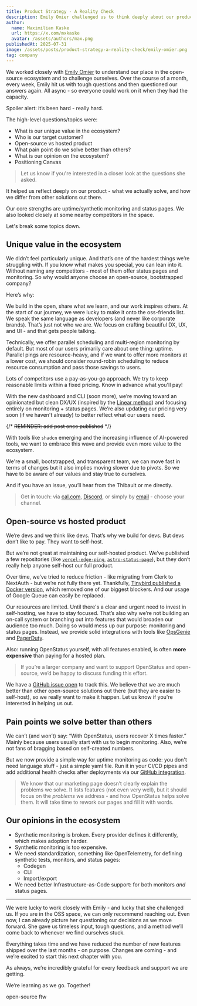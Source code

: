 ```yaml
---
title: Product Strategy - A Reality Check
description: Emily Omier challenged us to think deeply about our product strategy.
author:
  name: Maximilian Kaske
  url: https://x.com/mxkaske
  avatar: /assets/authors/max.png
publishedAt: 2025-07-31
image: /assets/posts/product-strategy-a-reality-check/emily-omier.png
tag: company
---
```


We worked closely with [Emily Omier](https://emilyomier.com/) to understand our place in the open-source ecosystem and to challenge ourselves. Over the course of a month, every week, Emily hit us with tough questions and then questioned our answers again. All async - so everyone could work on it when they had the capacity.

Spoiler alert: it’s been hard - really hard.

The high-level questions/topics were:
- What is our unique value in the ecosystem?
- Who is our target customer?
- Open-source vs hosted product
- What pain point do we solve better than others?
- What is our opinion on the ecosystem?
- Positioning Canvas

> Let us know if you're interested in a closer look at the questions she asked.

It helped us reflect deeply on our product - what we actually solve, and how we differ from other solutions out there.

Our core strengths are uptime/synthetic monitoring and status pages. We also looked closely at some nearby competitors in the space.

Let's break some topics down.

## Unique value in the ecosystem

We didn’t feel particularly unique. And that’s one of the hardest things we’re struggling with. If you know what makes you special, you can lean into it.
Without naming any competitors - most of them offer status pages and monitoring. So why would anyone choose an open-source, bootstrapped company?

Here’s why:

We build in the open, share what we learn, and our work inspires others. At the start of our journey, we were lucky to make it onto the oss-friends list. We speak the same language as developers (and never like corporate brands). That’s just not who we are. We focus on crafting beautiful DX, UX, and UI - and that gets people talking.

Technically, we offer parallel scheduling and multi-region monitoring by default.
But most of our users primarily care about one thing: uptime. Parallel pings are resource-heavy, and if we want to offer more monitors at a lower cost, we should consider round-robin scheduling to reduce resource consumption and pass those savings to users.

Lots of competitors use a pay-as-you-go approach. We try to keep reasonable limits within a fixed pricing. Know in advance what you'll pay!

With the new dashboard and CLI (soon more), we’re moving toward an opinionated but clean DX/UX (inspired by the [Linear method](https://linear.app/method)) and focusing entirely on monitoring + status pages. We’re also updating our pricing very soon (if we haven't already) to better reflect what our users need.

{/* ~~REMINDER: add post once published~~ */}

With tools like `shadcn` emerging and the increasing influence of AI-powered tools, we want to embrace this wave and provide even more value to the ecosystem.

We're a small, bootstrapped, and transparent team, we can move fast in terms of changes but it also implies moving slower due to pivots. So we have to be aware of our values and stay true to ourselves.

And if you have an issue, you’ll hear from the Thibault or me directly.

> Get in touch: via [cal.com](https://openstatus.dev/cal), [Discord](https://openstatus.dev/discord), or simply by [email](ping@openstatus.dev) - choose your channel.

## Open-source vs hosted product

We’re devs and we think like devs. That’s why we build for devs. But devs don’t like to pay. They want to self-host.

But we’re not great at maintaining our self-hosted product. We’ve published a few repositories (like [`vercel-edge-ping`](https://github.com/openstatusHQ/vercel-edge-ping), [`astro-status-page`](https://github.com/openstatusHQ/astro-status-page)), but they don’t really help anyone self-host our full product.

Over time, we’ve tried to reduce friction - like migrating from Clerk to NextAuth - but we’re not fully there yet. Thankfully, [Tinybird published a Docker version](https://www.tinybird.co/blog-posts/tinybird-local-docker-container), which removed one of our biggest blockers. And our usage of Google Queue can easily be replaced.

Our resources are limited. Until there's a clear and urgent need to invest in self-hosting, we have to stay focused. That’s also why we’re not building an on-call system or branching out into features that would broaden our audience too much. Doing so would mess up our purpose: monitoring and status pages. Instead, we provide solid integrations with tools like [OpsGenie](https://docs.openstatus.dev/reference/notification/#opsgenie) and [PagerDuty](https://docs.openstatus.dev/reference/notification/#pagerduty).

Also: running OpenStatus yourself, with all features enabled, is often **more expensive** than paying for a hosted plan.

> If you’re a larger company and want to support OpenStatus and open-source, we’d be happy to discuss funding this effort.

We have a [GitHub issue open](https://github.com/openstatusHQ/openstatus/issues/1209) to track this. We believe that we are much better than other open-source solutions out there (but they are easier to self-host), so we really want to make it happen. Let us know if you're interested in helping us out.

## Pain points we solve better than others

We can’t (and won’t) say: “With OpenStatus, users recover X times faster.”  Mainly because users usually start with us to begin monitoring. Also, we’re not fans of bragging based on self-created numbers.

But we now provide a simple way for uptime monitoring as code: you don't need language stuff - just a simple yaml file. Run it in your CI/CD pipes and add additional health checks after deployments via our [GitHub integration](https://docs.openstatus.dev/guides/how-to-run-synthetic-test-github-action/).

> We know that our marketing page doesn’t clearly explain the problems we solve.
> It lists features (not even very well), but it should focus on the _problems_ we address - and how OpenStatus helps solve them. It will take time to rework our pages and fill it with words.

## Our opinions in the ecosystem

- Synthetic monitoring is broken. Every provider defines it differently, which makes adoption harder.
- Synthetic monitoring is too expensive.
- We need standardization, something like OpenTelemetry, for defining synthetic tests, monitors, and status pages:
	- Codegen
	- CLI
	- Import/export
- We need better Infrastructure-as-Code support: for both monitors _and_ status pages.

---

We were lucky to work closely with Emily - and lucky that she challenged us. If you are in the OSS space, we can only recommend reaching out.
Even now, I can already picture her questioning our decisions as we move forward. She gave us timeless input, tough questions, and a method we’ll come back to whenever we find ourselves stuck.

Everything takes time and we have reduced the number of new features shipped over the last months - on purpose. Changes are coming - and we’re excited to start this next chapter with you.

As always, we’re incredibly grateful for every feedback and support we are getting.

We’re learning as we go. Together!

open-source ftw
